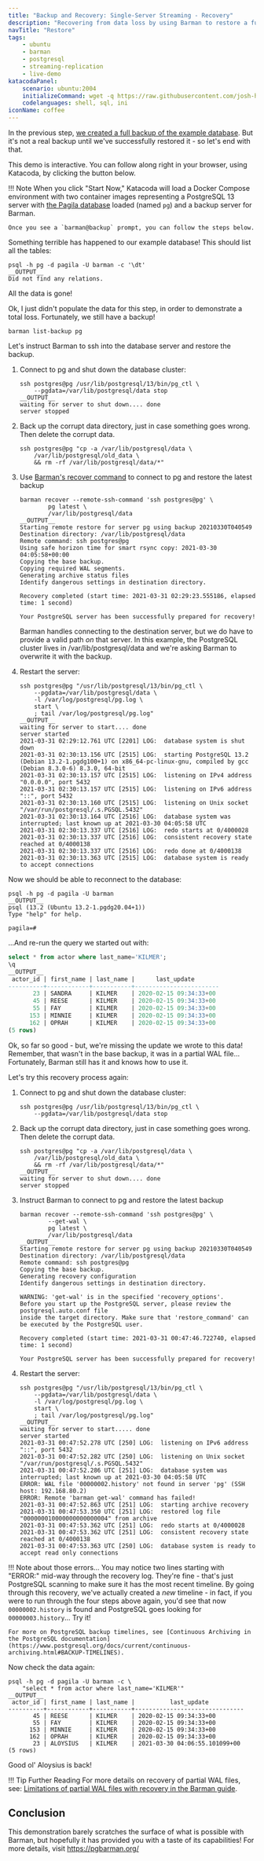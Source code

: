```yaml
---
title: "Backup and Recovery: Single-Server Streaming - Recovery"
description: "Recovering from data loss by using Barman to restore a full backup remotely"
navTitle: "Restore"
tags:
    - ubuntu
    - barman
    - postgresql
    - streaming-replication
    - live-demo
katacodaPanel:
    scenario: ubuntu:2004
    initializeCommand: wget -q https://raw.githubusercontent.com/josh-heyer/barmantutorial/main/step04-restore/docker-compose.yaml ; docker-compose up -d ; clear ; docker exec -it -u barman backup /bin/bash
    codelanguages: shell, sql, ini
iconName: coffee
---
```


In the previous step, [we created a full backup of the example database](step03-backup). But it's not a real backup until we've successfully restored it - so let's end with that. 

This demo is interactive. You can follow along right in your browser, using Katacoda, by clicking the button below.

!!! Note
    When you click "Start Now," Katacoda will load a Docker Compose environment with two container images representing a
    PostgreSQL 13 server with [the Pagila database](https://github.com/devrimgunduz/pagila) loaded (named `pg`)
    and a backup server for Barman.    
    
    Once you see a `barman@backup` prompt, you can follow the steps below.

<KatacodaPanel />

Something terrible has happened to our example database! This should list all the tables:

```shell
psql -h pg -d pagila -U barman -c '\dt'
__OUTPUT__
Did not find any relations.
```

All the data is gone! 

Ok, I just didn't populate the data for this step, in order to demonstrate a total loss. Fortunately, we still have a backup!

```shell
barman list-backup pg
```

Let's instruct Barman to ssh into the database server and restore the backup. 

1. Connect to pg and shut down the database cluster:

    ```shell
    ssh postgres@pg /usr/lib/postgresql/13/bin/pg_ctl \
        --pgdata=/var/lib/postgresql/data stop
    __OUTPUT__
    waiting for server to shut down.... done
    server stopped
    ```

2. Back up the corrupt data directory, just in case something goes wrong. Then delete the corrupt data.

    ```shell
    ssh postgres@pg "cp -a /var/lib/postgresql/data \
        /var/lib/postgresql/old_data \
        && rm -rf /var/lib/postgresql/data/*"
    ```

3. Use [Barman's recover command](http://docs.pgbarman.org/release/2.12/#recover) to connect to pg and restore the latest backup 

    ```shell
    barman recover --remote-ssh-command 'ssh postgres@pg' \
            pg latest \
            /var/lib/postgresql/data
    __OUTPUT__
    Starting remote restore for server pg using backup 20210330T040549
    Destination directory: /var/lib/postgresql/data
    Remote command: ssh postgres@pg
    Using safe horizon time for smart rsync copy: 2021-03-30 04:05:58+00:00
    Copying the base backup.
    Copying required WAL segments.
    Generating archive status files
    Identify dangerous settings in destination directory.

    Recovery completed (start time: 2021-03-31 02:29:23.555186, elapsed time: 1 second)

    Your PostgreSQL server has been successfully prepared for recovery!
    ```

    Barman handles connecting to the destination server, but we do have to provide a valid path *on* that server. In this example, the PostgreSQL cluster lives in /var/lib/postgresql/data and we're asking Barman to overwrite it with the backup.

4. Restart the server:

    ```shell
    ssh postgres@pg "/usr/lib/postgresql/13/bin/pg_ctl \
        --pgdata=/var/lib/postgresql/data \
        -l /var/log/postgresql/pg.log \
        start \
        ; tail /var/log/postgresql/pg.log"
    __OUTPUT__
    waiting for server to start.... done
    server started
    2021-03-31 02:29:12.761 UTC [2201] LOG:  database system is shut down
    2021-03-31 02:30:13.156 UTC [2515] LOG:  starting PostgreSQL 13.2 (Debian 13.2-1.pgdg100+1) on x86_64-pc-linux-gnu, compiled by gcc (Debian 8.3.0-6) 8.3.0, 64-bit
    2021-03-31 02:30:13.157 UTC [2515] LOG:  listening on IPv4 address "0.0.0.0", port 5432
    2021-03-31 02:30:13.157 UTC [2515] LOG:  listening on IPv6 address "::", port 5432
    2021-03-31 02:30:13.160 UTC [2515] LOG:  listening on Unix socket "/var/run/postgresql/.s.PGSQL.5432"
    2021-03-31 02:30:13.164 UTC [2516] LOG:  database system was interrupted; last known up at 2021-03-30 04:05:58 UTC
    2021-03-31 02:30:13.337 UTC [2516] LOG:  redo starts at 0/4000028
    2021-03-31 02:30:13.337 UTC [2516] LOG:  consistent recovery state reached at 0/4000138
    2021-03-31 02:30:13.337 UTC [2516] LOG:  redo done at 0/4000138
    2021-03-31 02:30:13.363 UTC [2515] LOG:  database system is ready to accept connections
    ```

Now we should be able to reconnect to the database:

```shell
psql -h pg -d pagila -U barman
__OUTPUT__
psql (13.2 (Ubuntu 13.2-1.pgdg20.04+1))
Type "help" for help.

pagila=#
```

...And re-run the query we started out with:

```sql
select * from actor where last_name='KILMER';
\q
__OUTPUT__
 actor_id | first_name | last_name |      last_update       
----------+------------+-----------+------------------------
       23 | SANDRA     | KILMER    | 2020-02-15 09:34:33+00
       45 | REESE      | KILMER    | 2020-02-15 09:34:33+00
       55 | FAY        | KILMER    | 2020-02-15 09:34:33+00
      153 | MINNIE     | KILMER    | 2020-02-15 09:34:33+00
      162 | OPRAH      | KILMER    | 2020-02-15 09:34:33+00
(5 rows)
```

Ok, so far so good - but, we're missing the update we wrote to this data! Remember, that wasn't in the base backup, it was in a partial WAL file... Fortunately, Barman still has it and knows how to use it. 

Let's try this recovery process again:

1. Connect to pg and shut down the database cluster:

    ```shell
    ssh postgres@pg /usr/lib/postgresql/13/bin/pg_ctl \
        --pgdata=/var/lib/postgresql/data stop
    ```

2. Back up the corrupt data directory, just in case something goes wrong. Then delete the corrupt data.

    ```shell
    ssh postgres@pg "cp -a /var/lib/postgresql/data \
        /var/lib/postgresql/old_data \
        && rm -rf /var/lib/postgresql/data/*"
    __OUTPUT__
    waiting for server to shut down.... done
    server stopped
    ```

3. Instruct Barman to connect to pg and restore the latest backup 
    ```shell
    barman recover --remote-ssh-command 'ssh postgres@pg' \
            --get-wal \
            pg latest \
            /var/lib/postgresql/data
    __OUTPUT__
    Starting remote restore for server pg using backup 20210330T040549
    Destination directory: /var/lib/postgresql/data
    Remote command: ssh postgres@pg
    Copying the base backup.
    Generating recovery configuration
    Identify dangerous settings in destination directory.

    WARNING: 'get-wal' is in the specified 'recovery_options'.
    Before you start up the PostgreSQL server, please review the postgresql.auto.conf file
    inside the target directory. Make sure that 'restore_command' can be executed by the PostgreSQL user.

    Recovery completed (start time: 2021-03-31 00:47:46.722740, elapsed time: 1 second)

    Your PostgreSQL server has been successfully prepared for recovery!
    ```

4. Restart the server:

    ```shell
    ssh postgres@pg "/usr/lib/postgresql/13/bin/pg_ctl \
        --pgdata=/var/lib/postgresql/data \
        -l /var/log/postgresql/pg.log \
        start \
        ; tail /var/log/postgresql/pg.log"
    __OUTPUT__
    waiting for server to start..... done
    server started
    2021-03-31 00:47:52.278 UTC [250] LOG:  listening on IPv6 address "::", port 5432
    2021-03-31 00:47:52.282 UTC [250] LOG:  listening on Unix socket "/var/run/postgresql/.s.PGSQL.5432"
    2021-03-31 00:47:52.286 UTC [251] LOG:  database system was interrupted; last known up at 2021-03-30 04:05:58 UTC
    ERROR: WAL file '00000002.history' not found in server 'pg' (SSH host: 192.168.80.2)
    ERROR: Remote 'barman get-wal' command has failed!
    2021-03-31 00:47:52.863 UTC [251] LOG:  starting archive recovery
    2021-03-31 00:47:53.350 UTC [251] LOG:  restored log file "000000010000000000000004" from archive
    2021-03-31 00:47:53.362 UTC [251] LOG:  redo starts at 0/4000028
    2021-03-31 00:47:53.362 UTC [251] LOG:  consistent recovery state reached at 0/4000138
    2021-03-31 00:47:53.363 UTC [250] LOG:  database system is ready to accept read only connections    
    ```

!!! Note about those errors...
    You may notice two lines starting with "ERROR:" mid-way through the recovery log. They're fine - that's just PostgreSQL scanning to make sure it has the most recent timeline.
    By going through this recovery, we've actually created a *new* timeline - in fact, if you were to run through the four steps above again, you'd see that now `00000002.history` is found and PostgreSQL goes looking for `00000003.history`... Try it!

    For more on PostgreSQL backup timelines, see [Continuous Archiving in the PostgreSQL documentation](https://www.postgresql.org/docs/current/continuous-archiving.html#BACKUP-TIMELINES).

Now check the data again:

```shell
psql -h pg -d pagila -U barman -c \
    "select * from actor where last_name='KILMER'"
__OUTPUT__
 actor_id | first_name | last_name |          last_update          
----------+------------+-----------+-------------------------------
       45 | REESE      | KILMER    | 2020-02-15 09:34:33+00
       55 | FAY        | KILMER    | 2020-02-15 09:34:33+00
      153 | MINNIE     | KILMER    | 2020-02-15 09:34:33+00
      162 | OPRAH      | KILMER    | 2020-02-15 09:34:33+00
       23 | ALOYSIUS   | KILMER    | 2021-03-30 04:06:55.101099+00
(5 rows)
```

Good ol' Aloysius is back!

!!! Tip Further Reading
    For more details on recovery of partial WAL files, see: [Limitations of partial WAL files with recovery in the Barman guide](http://docs.pgbarman.org/release/2.12/index.html#limitations-of-partial-wal-files-with-recovery).

## Conclusion

This demonstration barely scratches the surface of what is possible with Barman, but hopefully it has provided you with a taste of its capabilities! For more details, visit https://pgbarman.org/
